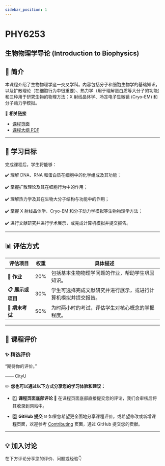 ```yaml
---
sidebar_position: 1
---
```


# PHY6253
## 生物物理学导论 (Introduction to Biophysics)

## **📘 简介**
本课程介绍了生物物理学这一交叉学科。内容包括分子和细胞生物学的基础知识，以及扩散理论（在细胞行为中很重要）、热力学（用于理解蛋白质等大分子的功能）和三种用于研究生物的物理方法：X 射线晶体学、冷冻电子显微镜 (Cryo-EM) 和分子动力学模拟。

🔗 **相关链接**
- [课程页面](https://www.cityu.edu.hk/catalogue/pg/202425/course/PHY6253.htm)
- [课程大纲 PDF](https://www.cityu.edu.hk/catalogue/pg/202425/course/PHY6253.pdf)

---

## **🎯 学习目标**

完成课程后，学生将能够：

✔️ 理解 DNA、RNA 和蛋白质在细胞中的化学组成及其功能；

✔️ 掌握扩散理论及其在细胞行为中的作用；

✔️ 理解热力学及其在生物大分子结构与功能中的作用；

✔️ 掌握 X 射线晶体学、Cryo-EM 和分子动力学模拟等生物物理学方法；

✔️ 进行文献研究并进行学术展示，或完成计算机模拟并提交报告。

---

## **📊 评估方式**

| **评估项目**       | **权重** | **具体描述**                                                                                       |
|-------------------|---------|---------------------------------------------------------------------------------------------------|
| **📂 作业**        | 20%      | 包括基本生物物理学问题的作业，帮助学生巩固知识。                                                        |
| **📋 展示或项目**   | 30%      | 学生可选择完成文献研究并进行展示，或进行计算机模拟并提交报告。                                               |
| **📝 期末考试**    | 50%      | 为时两小时的考试，评估学生对核心概念的掌握程度。                                                        |

---

## **💬 课程评价**

### ✨ **精选评价**
<div className={commentStyles.commentBox}>
    <p className={commentStyles.commentText}>
        “期待你的评价。”
    </p>
    <p className={commentStyles.commentAuthor}>—— CityU</p>
</div>

✏️ **您也可以通过以下方式分享您的学习体验和建议：**

- 1️⃣ **课程页面底部评论**
💬 在课程页面底部直接提交您的评论，我们会审核后将其收录到网站中。

- 2️⃣ **GitHub 提交**
🌐 如果您希望更全面地分享课程评价，或希望修改或新增课程页面，欢迎参考 [Contributing](/contributing) 页面，通过 GitHub 提交您的贡献。

---

## **💡 加入讨论**

在下方评论分享您的评价、问题或经验👇
<Utterances />